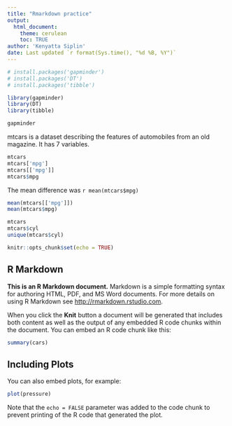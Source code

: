 ```yaml
---
title: "Rmarkdown practice"
output:
  html_document:
    theme: cerulean
    toc: TRUE
author: 'Kenyatta Siplin'
date: Last updated `r format(Sys.time(), "%d %B, %Y")`
---
```


``` r
# install.packages('gapminder')
# install.packages('DT')
# install.packages('tibble')
```


``` r
library(gapminder)
library(DT)
library(tibble)
```
```r
gapminder
```

mtcars is a dataset describing the features of automobiles from an old magazine. It has 7 variables.
```r
mtcars
mtcars['mpg']
mtcars[['mpg']]
mtcars$mpg
```

The mean difference was `r mean(mtcars$mpg)`
```r
mean(mtcars[['mpg']])
mean(mtcars$mpg)
```
```r
mtcars
mtcars$cyl
unique(mtcars$cyl)
```

```r
knitr::opts_chunk$set(echo = TRUE)
```

## R Markdown

**This is an R Markdown document.** Markdown is a simple formatting syntax for authoring HTML, PDF, and MS Word documents. For more details on using R Markdown see <http://rmarkdown.rstudio.com>.

When you click the **Knit** button a document will be generated that includes both content as well as the output of any embedded R code chunks within the document. You can embed an R code chunk like this:

```r
summary(cars)
```

## Including Plots

You can also embed plots, for example:

```r
plot(pressure)
```

Note that the `echo = FALSE` parameter was added to the code chunk to prevent printing of the R code that generated the plot.
